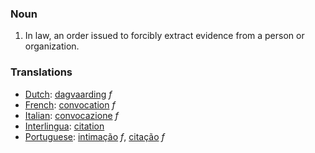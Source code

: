 ===Noun===

# In law, an order issued to forcibly extract evidence from a person or organization.

===Translations===
*[[Dutch]]: [[dagvaarding]] ''f''
*[[French]]: [[convocation]] ''f''
*[[Italian]]: [[convocazione]] ''f''
*[[Interlingua]]: [[citation]]
*[[Portuguese]]: [[intimação]] ''f'', [[citação]] ''f''